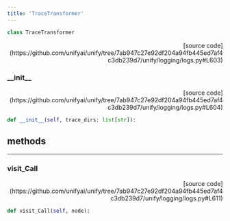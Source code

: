 ```yaml
---
title: 'TraceTransformer'
---
```


```python
class TraceTransformer
```

<p align="right">[source code](https://github.com/unifyai/unify/tree/7ab947c27e92df204a94fb445ed7af4c3db239d7/unify/logging/logs.py#L603)</p>



### \_\_init\_\_

<p align="right">[source code](https://github.com/unifyai/unify/tree/7ab947c27e92df204a94fb445ed7af4c3db239d7/unify/logging/logs.py#L604)</p>

```python
def __init__(self, trace_dirs: list[str]):
```



## methods

---

### visit\_Call

<p align="right">[source code](https://github.com/unifyai/unify/tree/7ab947c27e92df204a94fb445ed7af4c3db239d7/unify/logging/logs.py#L611)</p>

```python
def visit_Call(self, node):
```

